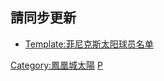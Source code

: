 <noinclude>{{noteTA|G1=NBA}}</noinclude>{{NBA current roster
|name = 菲尼克斯太阳现时球员名单
|team = 菲尼克斯太阳
|coach = [[蒙提·威廉斯|威廉斯]]
|assistants = {{link-en|凱文·楊 (籃球教練)|Kevin Young (basketball, born 1981)|楊}}
* {{link-en|藍迪·阿耶斯|Randy Ayers|阿耶斯}}
* [[马克·布赖恩特|布赖恩特]]
* {{link-en|布萊恩·蓋茨|Bryan Gates|蓋茨}}
* [[贾莱特·杰克|杰克]]
* {{link-en|布萊恩·蘭德烈|Brian Randle|蘭德烈}}
* {{link-en|邁克爾·魯芬|Michael Ruffin|魯芬}}
|players =
* 00 [[賈維爾·麥基|麥基]]
* 0 [[托瑞·克雷格|克雷格]]
* 1 [[德文·布克|布克]]
* 2 [[艾弗瑞德·裴頓|佩頓]]
* 3 [[克里斯·保罗|保罗]]
* 4 [[亞倫·哈勒戴|哈勒戴]]
* 8 [[法蘭克·卡明斯基|卡明斯基]]
* 12 {{le|伊什邁爾·溫萊特|Ishmail Wainright|溫萊特}}
* 14 [[蘭德瑞·沙米特|沙米特]]
* 15 [[卡梅隆·佩恩|佩恩]]
* 18 [[俾斯麥·畢永柏|畢永柏]]
* 19 {{le|加布里埃爾·隆博格|Gabriel Lundberg|隆博格}}
* 20 [[達里奧·沙里奇|沙里奇]]
* 22 [[德安德烈·艾顿|艾顿]]
* 23 [[卡麥隆·強森|強森]]
* 25 [[麥凱·布里吉斯|布里吉斯]]
* 99 [[傑·克勞德|克勞德]]
}}<noinclude>
{{Roster maintenance|update source=http://www.nba.com/suns/roster/}}

== 請同步更新 ==
*[[Template:菲尼克斯太阳球员名单]]

[[Category:鳳凰城太陽]]
[[Category:NBA现时球员名单导航模板|P]]
</noinclude>